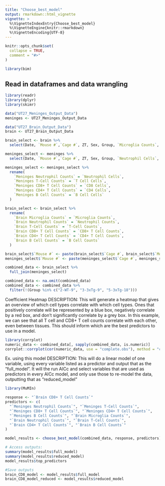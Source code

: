 ```yaml
---
title: "Choose_best_model"
output: rmarkdown::html_vignette
vignette: >
  %\VignetteIndexEntry{Choose_best_model}
  %\VignetteEngine{knitr::rmarkdown}
  %\VignetteEncoding{UTF-8}
---
```


```r
knitr::opts_chunk$set(
  collapse = TRUE,
  comment = "#>"
)
```

```r
library(bim)
```

## Read in dataframes and data wrangling

```r
library(readr)
library(dplyr)
library(skimr)

data("UT27_Meninges_Output_Data")
meninges <- UT27_Meninges_Output_Data

data("UT27_Brain_Output_Data")
brain <- UT27_Brain_Output_Data

brain_select <- brain %>%
  select(Date, `Mouse #`,`Cage #`, ZT, Sex, Group, `Microglia Counts`, `Neutrophil Counts`, `T-Cell Counts`, `CD8+ T Cell Counts`, `CD4+ T Cell Counts`, `B Cell Counts`)

meninges_select <- meninges %>%
  select(Date, `Mouse #`,`Cage #`, ZT, Sex, Group, `Neutrophil Cells`, `T Cell Cells`, `CD8 Cells`, `CD4 Cells`, `B Cell Cells`)

meninges_select <- meninges_select %>%
  rename(
    `Meninges Neutrophil Counts` = `Neutrophil Cells`,
    `Meninges T-Cell Counts` = `T Cell Cells`,
    `Meninges CD8+ T Cell Counts` = `CD8 Cells`,
    `Meninges CD4+ T Cell Counts` = `CD4 Cells`,
    `Meninges B Cell Counts` = `B Cell Cells`
  )

brain_select <- brain_select %>%
  rename(
    `Brain Microglia Counts` = `Microglia Counts`,
    `Brain Neutrophil Counts` = `Neutrophil Counts`,
    `Brain T-Cell Counts` = `T-Cell Counts`,
    `Brain CD8+ T Cell Counts` = `CD8+ T Cell Counts`,
    `Brain CD4+ T Cell Counts` = `CD4+ T Cell Counts`,
    `Brain B Cell Counts` = `B Cell Counts`
  )

brain_select$`Mouse #` <- paste(brain_select$`Cage #`, brain_select$`Mouse #`, sep = "-")
meninges_select$`Mouse #` <- paste(meninges_select$`Cage #`, meninges_select$`Mouse #`, sep = "-")

combined_data <- brain_select %>%
  full_join(meninges_select) 

combined_data <- na.omit(combined_data)
combined_data <- combined_data %>%
  filter(!(Group %in% c("2-WT-9", "3-3xTg-9", "5-3xTg-18")))
```

Coefficient Heatmap
DESCRIPTION: This will generate a heatmap that gives an overview of which cell types correlate with which cell types. Ones that positively correlate will be represented by a blue box, negatively correlate by a red box, and don't significantly correlate by a grey box. In this example, we can see that all T cell and CD8+ T cell counts correlate with each other, even between tissues. This should inform which are the best predictors to use in a model.

```r
library(corrplot)
numeric_data <- combined_data[, sapply(combined_data, is.numeric)]
corrplot::corrplot(cor(numeric_data, use = "complete.obs"), method = "color")
```

Ex. using this model
DESCRIPTION: This will do a linear model of one variable, using every variable listed as a predictor and output that as the "full_model". It will the run AICc and select variables that are used as predictors in every AICc model, and only use those to re-model the data, outputting that as "reduced_model"

```r
library(MuMIn)

response <- "`Brain CD8+ T Cell Counts`"
predictors <- c(
  "`Meninges Neutrophil Counts`", "`Meninges T-Cell Counts`",
  "`Meninges CD8+ T Cell Counts`", "`Meninges CD4+ T Cell Counts`",
  "`Meninges B Cell Counts`", "`Brain Microglia Counts`",
  "`Brain Neutrophil Counts`", "`Brain T-Cell Counts`",
  "`Brain CD4+ T Cell Counts`", "`Brain B Cell Counts`"
)

model_results <- choose_best_model(combined_data, response, predictors)

# Access outputs:
summary(model_results$full_model)
summary(model_results$reduced_model)
model_results$top_predictors

#Save outputs
brain_CD8_model <- model_results$full_model
brain_CD8_model_reduced <- model_results$reduced_model
```

